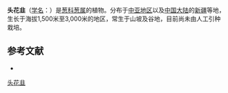 {{Speciesbox
| name = 头花韭
| status = 
| status_system = 
| image =
| genus = Allium
| species = glomeratum
| authority = Prokh.
}}

'''头花韭'''（[[学名|学名]]：{{lang|la|''Allium glomeratum''}}）是[[葱科|葱科]][[葱属|葱属]]的植物。分布于[[中亚地区|中亚地区]]以及[[中国大陆|中国大陆]]的[[新疆|新疆]]等地，生长于海拔1,500米至3,000米的地区，常生于山坡及谷地，目前尚未由人工引种栽培。

== 参考文献 ==
<div class="references-small">
* {{cite web| url =http://www.bioinfo.cn/db05/KmzwSpecies.php?action=view&id=1132| title =头花韭| work =《中国高等植物数据库全库》| publisher =中国科学院微生物研究所| author =昆明植物研究所| accessdate =2009-02-22| deadurl =yes| archiveurl =https://web.archive.org/web/20160305062538/http://www.bioinfo.cn/db05/KmzwSpecies.php?action=view&id=1132| archivedate =2016-03-05}}
</div>
{{Taxonbar|from=Q4268504}}

[[Category:葱属|头花韭]]


{{植物小作品}}